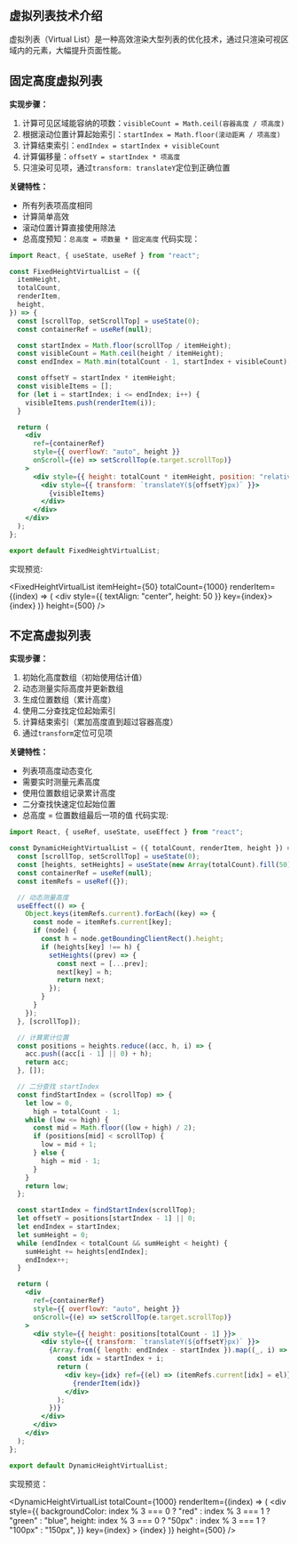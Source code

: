 
## 虚拟列表技术介绍

虚拟列表（Virtual List）是一种高效渲染大型列表的优化技术，通过只渲染可视区域内的元素，大幅提升页面性能。

## 固定高度虚拟列表

**实现步骤：**

1. 计算可见区域能容纳的项数：`visibleCount = Math.ceil(容器高度 / 项高度)`
2. 根据滚动位置计算起始索引：`startIndex = Math.floor(滚动距离 / 项高度)`
3. 计算结束索引：`endIndex = startIndex + visibleCount`
4. 计算偏移量：`offsetY = startIndex * 项高度`
5. 只渲染可见项，通过`transform: translateY`定位到正确位置

**关键特性：**

- 所有列表项高度相同
- 计算简单高效
- 滚动位置计算直接使用除法
- 总高度预知：`总高度 = 项数量 * 固定高度`
  代码实现：

```jsx
import React, { useState, useRef } from "react";

const FixedHeightVirtualList = ({
  itemHeight,
  totalCount,
  renderItem,
  height,
}) => {
  const [scrollTop, setScrollTop] = useState(0);
  const containerRef = useRef(null);

  const startIndex = Math.floor(scrollTop / itemHeight);
  const visibleCount = Math.ceil(height / itemHeight);
  const endIndex = Math.min(totalCount - 1, startIndex + visibleCount);

  const offsetY = startIndex * itemHeight;
  const visibleItems = [];
  for (let i = startIndex; i <= endIndex; i++) {
    visibleItems.push(renderItem(i));
  }

  return (
    <div
      ref={containerRef}
      style={{ overflowY: "auto", height }}
      onScroll={(e) => setScrollTop(e.target.scrollTop)}
    >
      <div style={{ height: totalCount * itemHeight, position: "relative" }}>
        <div style={{ transform: `translateY(${offsetY}px)` }}>
          {visibleItems}
        </div>
      </div>
    </div>
  );
};

export default FixedHeightVirtualList;
```

实现预览:

<FixedHeightVirtualList
  itemHeight={50}
  totalCount={1000}
  renderItem={(index) => (
    <div style={{ textAlign: "center", height: 50 }} key={index}>
      {index}
    </div>
  )}
  height={500}
/>

## 不定高虚拟列表

**实现步骤：**

1. 初始化高度数组（初始使用估计值）
2. 动态测量实际高度并更新数组
3. 生成位置数组（累计高度）
4. 使用二分查找定位起始索引
5. 计算结束索引（累加高度直到超过容器高度）
6. 通过`transform`定位可见项

**关键特性：**

- 列表项高度动态变化
- 需要实时测量元素高度
- 使用位置数组记录累计高度
- 二分查找快速定位起始位置
- 总高度 = 位置数组最后一项的值
  代码实现:

```jsx
import React, { useRef, useState, useEffect } from "react";

const DynamicHeightVirtualList = ({ totalCount, renderItem, height }) => {
  const [scrollTop, setScrollTop] = useState(0);
  const [heights, setHeights] = useState(new Array(totalCount).fill(50)); // 初始估值
  const containerRef = useRef(null);
  const itemRefs = useRef({});

  // 动态测量高度
  useEffect(() => {
    Object.keys(itemRefs.current).forEach((key) => {
      const node = itemRefs.current[key];
      if (node) {
        const h = node.getBoundingClientRect().height;
        if (heights[key] !== h) {
          setHeights((prev) => {
            const next = [...prev];
            next[key] = h;
            return next;
          });
        }
      }
    });
  }, [scrollTop]);

  // 计算累计位置
  const positions = heights.reduce((acc, h, i) => {
    acc.push((acc[i - 1] || 0) + h);
    return acc;
  }, []);

  // 二分查找 startIndex
  const findStartIndex = (scrollTop) => {
    let low = 0,
      high = totalCount - 1;
    while (low <= high) {
      const mid = Math.floor((low + high) / 2);
      if (positions[mid] < scrollTop) {
        low = mid + 1;
      } else {
        high = mid - 1;
      }
    }
    return low;
  };

  const startIndex = findStartIndex(scrollTop);
  let offsetY = positions[startIndex - 1] || 0;
  let endIndex = startIndex;
  let sumHeight = 0;
  while (endIndex < totalCount && sumHeight < height) {
    sumHeight += heights[endIndex];
    endIndex++;
  }

  return (
    <div
      ref={containerRef}
      style={{ overflowY: "auto", height }}
      onScroll={(e) => setScrollTop(e.target.scrollTop)}
    >
      <div style={{ height: positions[totalCount - 1] }}>
        <div style={{ transform: `translateY(${offsetY}px)` }}>
          {Array.from({ length: endIndex - startIndex }).map((_, i) => {
            const idx = startIndex + i;
            return (
              <div key={idx} ref={(el) => (itemRefs.current[idx] = el)}>
                {renderItem(idx)}
              </div>
            );
          })}
        </div>
      </div>
    </div>
  );
};

export default DynamicHeightVirtualList;
```

实现预览：

<DynamicHeightVirtualList
  totalCount={1000}
  renderItem={(index) => (
    <div
      style={{
        backgroundColor:
          index % 3 === 0 ? "red" : index % 3 === 1 ? "green" : "blue",
        height: index % 3 === 0 ? "50px" : index % 3 === 1 ? "100px" : "150px",
      }}
      key={index}
    >
      {index}
    </div>
  )}
  height={500}
/>
